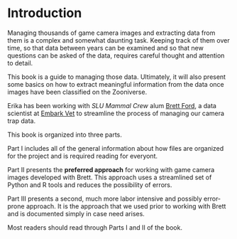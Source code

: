 # Introduction {-}
Managing thousands of game camera images and extracting data from them is a complex and somewhat daunting task. Keeping track of them over time, so that data between years can be examined and so that new questions can be asked of the data, requires careful thought and attention to detail.

This book is a guide to managing those data. Ultimately, it will also present some basics on how to extract meaningful information from the data once images have been classified on the Zooniverse.

Erika has been working with *SLU Mammal Crew* alum [Brett Ford](https://www.zooniverse.org/projects/barthelmess/north-country-wild/about/team){#Brett}, a data scientist at [Embark Vet](https://embarkvet.com/) to streamline the process of managing our camera trap data.

This book is organized into three parts.

Part I includes all of the general information about how files are organized for the project and is required reading for everyont.

Part II presents the **preferred approach** for working with game camera images developed with Brett.  This approach uses a streamlined set of Python and R tools and reduces the possibility of errors.

Part III presents a second, much more labor intensive and possibly error-prone approach. It is the approach that we used prior to working with Brett and is documented simply in case need arises. 

Most readers should read through Parts I and II of the book.

